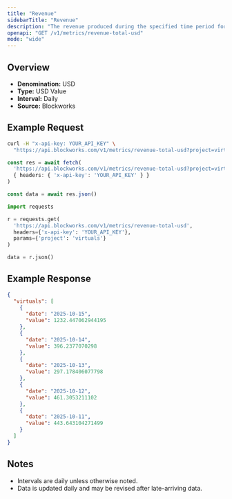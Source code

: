 ```yaml
---
title: "Revenue"
sidebarTitle: "Revenue"
description: "The revenue produced during the specified time period for given project."
openapi: "GET /v1/metrics/revenue-total-usd"
mode: "wide"
---
```


## Overview

- **Denomination:** USD
- **Type:** USD Value
- **Interval:** Daily
- **Source:** Blockworks

## Example Request

<CodeGroup>

```bash cURL
curl -H "x-api-key: YOUR_API_KEY" \
  "https://api.blockworks.com/v1/metrics/revenue-total-usd?project=virtuals"
```

```typescript TypeScript
const res = await fetch(
  'https://api.blockworks.com/v1/metrics/revenue-total-usd?project=virtuals',
  { headers: { 'x-api-key': 'YOUR_API_KEY' } }
)

const data = await res.json()
```

```python Python
import requests

r = requests.get(
  'https://api.blockworks.com/v1/metrics/revenue-total-usd',
  headers={'x-api-key': 'YOUR_API_KEY'},
  params={'project': 'virtuals'}
)

data = r.json()
```

</CodeGroup>

## Example Response

```json
{
  "virtuals": [
    {
      "date": "2025-10-15",
      "value": 1232.447062944195
    },
    {
      "date": "2025-10-14",
      "value": 396.2377070298
    },
    {
      "date": "2025-10-13",
      "value": 297.178406077798
    },
    {
      "date": "2025-10-12",
      "value": 461.3053211102
    },
    {
      "date": "2025-10-11",
      "value": 443.643104271499
    }
  ]
}
```

## Notes
- Intervals are daily unless otherwise noted.
- Data is updated daily and may be revised after late-arriving data.